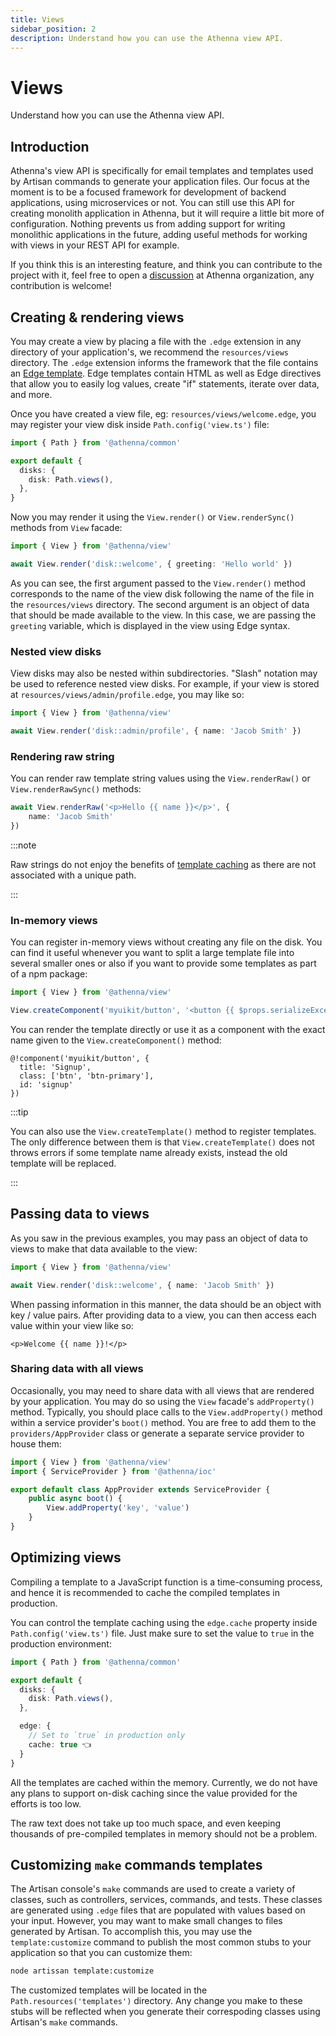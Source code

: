 ```yaml
---
title: Views
sidebar_position: 2
description: Understand how you can use the Athenna view API.
---
```


# Views

Understand how you can use the Athenna view API.

## Introduction

Athenna's view API is specifically for email templates and
templates used by Artisan commands to generate your
application files. Our focus at the moment is to be a focused
framework for development of backend applications, using
microservices or not. You can still use this API for creating
monolith application in Athenna, but it will require a little
bit more of configuration. Nothing prevents us from adding
support for writing monolithic applications in the future,
adding useful methods for working with views in your REST API
for example.

If you think this is an interesting feature, and think you
can contribute to the project with it, feel free to open a
[discussion](https://github.com/orgs/AthennaIO/discussions)
at Athenna organization, any contribution is welcome!

## Creating & rendering views

You may create a view by placing a file with the `.edge`
extension in any directory of your application's, we recommend
the `resources/views` directory.
The `.edge` extension informs the framework that the file
contains an [Edge template](https://github.com/edge-js/edge).
Edge templates contain HTML as well as Edge directives that
allow you to easily log values, create "if" statements,
iterate over data, and more.

Once you have created a view file, eg: `resources/views/welcome.edge`,
you may register your view disk inside `Path.config('view.ts')` file:

```typescript
import { Path } from '@athenna/common'

export default {
  disks: {
    disk: Path.views(),
  },
}
```

Now you may render it using the `View.render()` or
`View.renderSync()` methods from `View` facade:

```typescript
import { View } from '@athenna/view'

await View.render('disk::welcome', { greeting: 'Hello world' })
```

As you can see, the first argument passed to the
`View.render()` method corresponds to the name of the view
disk following the name of the file in the `resources/views`
directory. The second argument is an object of data that
should be made available to the view. In this case, we are
passing the `greeting` variable, which is displayed in the
view using Edge syntax.

### Nested view disks

View disks may also be nested within subdirectories. "Slash"
notation may be used to reference nested view disks. For
example, if your view is stored at
`resources/views/admin/profile.edge`, you may like so:

```typescript
import { View } from '@athenna/view'

await View.render('disk::admin/profile', { name: 'Jacob Smith' })
```

### Rendering raw string

You can render raw template string values using the
`View.renderRaw()` or `View.renderRawSync()` methods:

```typescript
await View.renderRaw('<p>Hello {{ name }}</p>', {
    name: 'Jacob Smith'
})
```

:::note

Raw strings do not enjoy the benefits of [template caching](/docs/the-basics/views#optimizing-views)
as there are not associated with a unique path.

:::

### In-memory views

You can register in-memory views without creating any file
on the disk. You can find it useful whenever you want
to split a large template file into several smaller ones
or also if you want to provide some templates as part of
a npm package:

```typescript
import { View } from '@athenna/view'

View.createComponent('myuikit/button', '<button {{ $props.serializeExcept(["title"]) }}>{{ title }}</button>')
```

You can render the template directly or use it as a
component with the exact name given to the
`View.createComponent()` method:

```edge
@!component('myuikit/button', {
  title: 'Signup',
  class: ['btn', 'btn-primary'],
  id: 'signup'
})
```

:::tip

You can also use the `View.createTemplate()` method to
register templates. The only difference between them is
that `View.createTemplate()` does not throws errors if
some template name already exists, instead the old template
will be replaced.

:::

## Passing data to views

As you saw in the previous examples, you may pass an object of
data to views to make that data available to the view:

```typescript
import { View } from '@athenna/view'

await View.render('disk::welcome', { name: 'Jacob Smith' })
```

When passing information in this manner, the data should be
an object with key / value pairs. After providing data to a
view, you can then access each value within your view like so:

```edge
<p>Welcome {{ name }}!</p>
```

### Sharing data with all views

Occasionally, you may need to share data with all views that
are rendered by your application. You may do so using the
`View` facade's `addProperty()` method. Typically, you should
place calls to the `View.addProperty()` method within a
service provider's `boot()` method. You are free to add them
to the `providers/AppProvider` class or generate a separate
service provider to house them:

```typescript
import { View } from '@athenna/view'
import { ServiceProvider } from '@athenna/ioc'

export default class AppProvider extends ServiceProvider {
    public async boot() {
        View.addProperty('key', 'value')
    }
}
```

## Optimizing views

Compiling a template to a JavaScript function is a
time-consuming process, and hence it is recommended to cache
the compiled templates in production.

You can control the template caching using the `edge.cache`
property inside `Path.config('view.ts')` file. Just make sure to set
the value to `true` in the production environment:

```typescript
import { Path } from '@athenna/common'

export default {
  disks: {
    disk: Path.views(),
  },

  edge: {
    // Set to `true` in production only
    cache: true 👈
  }
}
```

All the templates are cached within the memory. Currently,
we do not have any plans to support on-disk caching since
the value provided for the efforts is too low.

The raw text does not take up too much space, and even
keeping thousands of pre-compiled templates in memory should
not be a problem.

## Customizing `make` commands templates

The Artisan console's `make` commands are used to create 
a variety of classes, such as controllers, services, 
commands, and tests. These classes are generated using 
`.edge` files that are populated with values based on 
your input. However, you may want to make small changes 
to files generated by Artisan. To accomplish this, you 
may use the `template:customize` command to publish the 
most common stubs to your application so that you can 
customize them:

```bash
node artissan template:customize
```

The customized templates will be located in the 
`Path.resources('templates')` directory. Any change
you make to these stubs will be reflected when you
generate their correspoding classes using Artisan's 
`make` commands.
